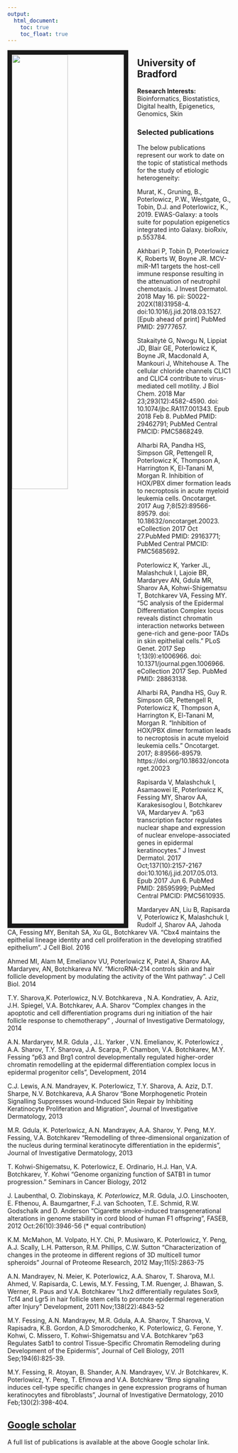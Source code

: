 ```yaml
---
output:
  html_document: 
    toc: true
    toc_float: true
---
```


<link rel="stylesheet" href="styles.css" type="text/css">

<img src="images/research.jpg" style="width:50%; border:10px solid; margin-right: 20px" align="left">

## University of Bradford

**Research Interests:**
Bioinformatics, Biostatistics, Digital health, Epigenetics, Genomics, Skin

### Selected publications

The below publications represent our work to date on the topic of statistical methods for the study of etiologic heterogeneity:

Murat, K., Gruning, B., Poterlowicz, P.W., Westgate, G., Tobin, D.J. and Poterlowicz, K., 2019. EWAS-Galaxy: a tools suite for population epigenetics integrated into Galaxy. bioRxiv, p.553784.



Akhbari P, Tobin D, Poterlowicz K, Roberts W, Boyne JR. MCV-miR-M1 targets the host-cell immune response resulting in the attenuation of neutrophil chemotaxis. 
J Invest Dermatol. 2018 May 16. pii: S0022-202X(18)31958-4. doi:10.1016/j.jid.2018.03.1527. [Epub ahead of print] PubMed PMID: 29777657.

 

Stakaitytė G, Nwogu N, Lippiat JD, Blair GE, Poterlowicz K, Boyne JR, Macdonald A, Mankouri J, Whitehouse A. The cellular chloride channels CLIC1 and CLIC4 contribute to virus-mediated cell motility. J Biol Chem. 2018 Mar 23;293(12):4582-4590. doi: 10.1074/jbc.RA117.001343. Epub 2018 Feb 8. PubMed PMID: 29462791; PubMed Central PMCID: PMC5868249.

 

Alharbi RA, Pandha HS, Simpson GR, Pettengell R, Poterlowicz K, Thompson A, Harrington K, El-Tanani M, Morgan R. Inhibition of HOX/PBX dimer formation leads to necroptosis in acute myeloid leukemia cells. Oncotarget. 2017 Aug 7;8(52):89566-89579. doi: 10.18632/oncotarget.20023. eCollection 2017 Oct 27.PubMed PMID: 29163771; PubMed Central PMCID: PMC5685692.

 

Poterlowicz K, Yarker JL, Malashchuk I, Lajoie BR, Mardaryev AN, Gdula MR, Sharov AA, Kohwi-Shigematsu T, Botchkarev VA, Fessing MY. "5C analysis of the Epidermal Differentiation Complex locus reveals distinct chromatin interaction networks between gene-rich and gene-poor TADs in skin epithelial cells." PLoS Genet. 2017 Sep 1;13(9):e1006966. doi: 10.1371/journal.pgen.1006966. eCollection 2017 Sep. PubMed PMID: 28863138.

 

Alharbi RA, Pandha HS, Guy R. Simpson GR, Pettengell R, Poterlowicz K, Thompson A, Harrington K, El-Tanani M, Morgan R. "Inhibition of HOX/PBX dimer formation leads to necroptosis in acute myeloid leukemia cells." Oncotarget. 2017; 8:89566-89579. https://doi.org/10.18632/oncotarget.20023

 

Rapisarda V, Malashchuk I, Asamaowei IE, Poterlowicz K, Fessing MY, Sharov AA, Karakesisoglou I, Botchkarev VA, Mardaryev A. "p63 transcription factor regulates nuclear shape and expression of nuclear envelope-associated genes in epidermal keratinocytes." J Invest Dermatol. 2017 Oct;137(10):2157-2167 doi:10.1016/j.jid.2017.05.013. Epub 2017 Jun 6. PubMed PMID: 28595999; PubMed Central PMCID: PMC5610935.

 

Mardaryev AN, Liu B, Rapisarda V, Poterlowicz K, Malashchuk I, Rudolf J, Sharov AA, Jahoda CA, Fessing MY, Benitah SA, Xu GL, Botchkarev VA. "Cbx4 maintains the epithelial lineage identity and cell proliferation in the developing stratified epithelium". J Cell Biol. 2016


Ahmed MI, Alam M, Emelianov VU, Poterlowicz K, Patel A, Sharov AA, Mardaryev, AN, Botchkareva NV. "MicroRNA-214 controls skin and hair follicle development by modulating the activity of the Wnt pathway". J Cell Biol. 2014 


T.Y. Sharova,K. Poterlowicz, N.V. Botchkareva , N.A. Kondratiev, A. Aziz, J.H. Spiegel, V.A. Botchkarev, A.A. Sharov "Complex changes in the apoptotic and cell differentiation programs duri ng initiation of the hair follicle response to chemotherapy" , Journal of Investigative Dermatology, 2014

 

A.N. Mardaryev, M.R. Gdula , J.L. Yarker , V.N. Emelianov, K. Poterlowicz , A.A. Sharov, T.Y. Sharova, J.A. Scarpa, P. Chambon, V.A. Botchkarev, M.Y. Fessing "p63 and Brg1 control developmentally regulated higher-order chromatin remodelling at the epidermal differentiation complex locus in epidermal progenitor cells", Development, 2014

 

C.J. Lewis, A.N. Mandrayev, K. Poterlowicz, T.Y. Sharova, A. Aziz, D.T. Sharpe, N.V. Botchkareva, A.A Sharov “Bone Morphogenetic Protein Signalling Suppresses wound-Induced Skin Repair by Inhibiting Keratinocyte Proliferation and Migration”, Journal of Investigative Dermatology, 2013

 

M.R. Gdula, K. Poterlowicz, A.N. Mandrayev, A.A. Sharov, Y. Peng, M.Y. Fessing, V.A. Botchkarev “Remodelling of three-dimensional organization of the nucleus during terminal keratinocyte differentiation in the epidermis”, Journal of Investigative Dermatology, 2013

 

T. Kohwi-Shigematsu, K. Poterlowicz, E. Ordinario, H.J. Han, V.A. Botchkarev, Y. Kohwi “Genome organizing function of SATB1 in tumor progression.” Seminars in Cancer Biology, 2012 

 

J. Laubenthal, O. Zlobinskaya*, K. Poterlowicz*, M.R. Gdula, J.O. Linschooten, E. Fthenou, A. Baumgartner, F.J. van Schooten, T.E. Schmid, R.W. Godschalk and D. Anderson “Cigarette smoke-induced transgenerational alterations in genome stability in cord blood of human F1 offspring”, FASEB, 2012 Oct:26(10):3946-56 (* equal contribution) 

 

K.M. McMahon, M. Volpato, H.Y. Chi, P. Musiwaro, K. Poterlowicz, Y. Peng, A.J. Scally, L.H. Patterson, R.M. Phillips, C.W. Sutton “Characterization of changes in the proteome in different regions of 3D multicell tumor spheroids” Journal of Proteome Research, 2012 May;11(5):2863-75 

 

A.N. Mandrayev, N. Meier, K. Poterlowicz, A.A. Sharov, T. Sharova, M.I. Ahmed, V. Rapisarda, C. Lewis, M.Y. Fessing, T.M. Ruenger, J. Bhawan, S. Werner, R. Paus and V.A. Botchkarev “Lhx2 differentially regulates Sox9, Tcf4 and Lgr5 in hair follicle stem cells to promote epidermal regeneration after Injury” Development, 2011 Nov;138(22):4843-52 

 

M.Y. Fessing, A.N. Mandrayev, M.R. Gdula, A.A. Sharov, T Sharova, V. Rapisadra, K.B. Gordon, A.D Smorodchenko, K. Poterlowicz, G. Ferone, Y. Kohwi, C. Missero, T. Kohwi-Shigematsu and V.A. Botchkarev “p63 Regulates Satb1 to control Tissue-Specific Chromatin Remodeling during Development of the Epidermis”, Journal of Cell Biology, 2011 Sep;194(6):825-39.

 

 M.Y. Fessing, R. Atoyan, B. Shander, A.N. Mandrayev, V.V. Jr Botchkarev, K. Poterlowicz, Y. Peng,  T. Efimova and V.A. Botchkarev “Bmp signaling induces cell-type specific changes in gene expression programs of human keratinocytes and fibroblasts”, Journal of Investigative Dermatology, 2010 Feb;130(2):398-404. 

## [Google scholar](https://scholar.google.co.uk/citations?user=46KP3twAAAAJ&hl=en)

A full list of publications is available at the above Google scholar link.



